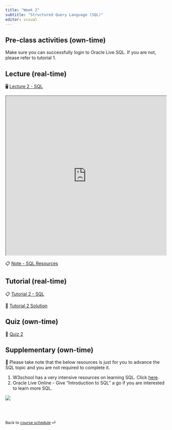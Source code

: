 ```yaml
---
title: "Week 2"
subtitle: "Structured Query Language (SQL)"
editor: visual
---
```


## Pre-class activities (own-time)

Make sure you can successfully login to Oracle Live SQL. If you are not, please refer to tutorial 1.

## Lecture (real-time)

🖥️ [Lecture 2 - SQL](https://learning.monash.edu/pluginfile.php/3937400/mod_resource/content/2/lec-2.html)

<iframe src="https://learning.monash.edu/pluginfile.php/3937400/mod_resource/content/2/lec-2.html" width="100%" height="500">

</iframe>

📋 [Note - SQL Resources](/notes/w2.html)

## Tutorial (real-time)

📋 [Tutorial 2 - SQL](https://learning.monash.edu/pluginfile.php/3937376/mod_resource/content/2/lab-2.html)

📑 [Tutorial 2 Solution](https://learning.monash.edu/pluginfile.php/3999900/mod_resource/content/1/lab-2-solution.html)

## Quiz (own-time)

🧪 [Quiz 2](https://learning.monash.edu/mod/quiz/view.php?id=2893560)

## Supplementary (own-time)

🔕 Please take note that the below resources is just for you to advance the SQL topic and you are not required to complete it.

1.  W3school has a very intensive resources on learning SQL. Click [here](https://www.w3schools.com/sql/default.asp).
2.  Oracle Live Online - Give "Introduction to SQL" a go if you are interested to learn more SQL.

![](images/clipboard-1246714449.png)

<br><br>

::: {style="font-size: 0.875em;"}
Back to [course schedule](/ "Course schedule") ⏎
:::
